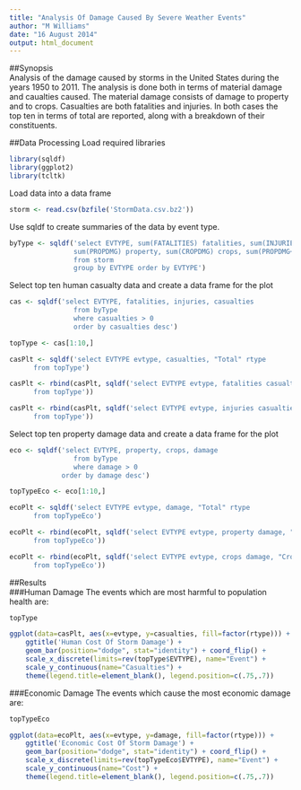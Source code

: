 ```yaml
---
title: "Analysis Of Damage Caused By Severe Weather Events"
author: "M Williams"
date: "16 August 2014"
output: html_document
---
```

##Synopsis  
Analysis of the damage caused by storms in the United States during the years 1950 to 2011. The analysis is done both in terms of material damage and caualties caused. The material damage consists of damage to property and to crops. Casualties are both fatalities and injuries. In both cases the top ten in terms of total are reported, along with a breakdown of their constituents.  

##Data Processing
Load required libraries  

```r
library(sqldf)
library(ggplot2)
library(tcltk)
```

Load data into a data frame  

```r
storm <- read.csv(bzfile('StormData.csv.bz2'))
```  
Use sqldf to create summaries of the data by event type.  

```r
byType <- sqldf('select EVTYPE, sum(FATALITIES) fatalities, sum(INJURIES) injuries, sum(FATALITIES+INJURIES) casualties,
                sum(PROPDMG) property, sum(CROPDMG) crops, sum(PROPDMG+CROPDMG) damage
                from storm
                group by EVTYPE order by EVTYPE')
```  
Select top ten human casualty data and create a data frame for the plot  

```r
cas <- sqldf('select EVTYPE, fatalities, injuries, casualties
                from byType
                where casualties > 0
                order by casualties desc')

topType <- cas[1:10,]

casPlt <- sqldf('select EVTYPE evtype, casualties, "Total" rtype
      from topType')

casPlt <- rbind(casPlt, sqldf('select EVTYPE evtype, fatalities casualties, "Fatality" rtype
      from topType'))

casPlt <- rbind(casPlt, sqldf('select EVTYPE evtype, injuries casualties, "Injury" rtype
      from topType'))

```  
Select top ten property damage data and create a data frame for the plot  

```r
eco <- sqldf('select EVTYPE, property, crops, damage
                from byType
                where damage > 0
             order by damage desc')

topTypeEco <- eco[1:10,]

ecoPlt <- sqldf('select EVTYPE evtype, damage, "Total" rtype
      from topTypeEco')

ecoPlt <- rbind(ecoPlt, sqldf('select EVTYPE evtype, property damage, "Property Damage" rtype
      from topTypeEco'))

ecoPlt <- rbind(ecoPlt, sqldf('select EVTYPE evtype, crops damage, "Crop Damage" rtype
      from topTypeEco'))
```
##Results  
###Human Damage
The events which are most harmful to population health are:  

```r
topType

ggplot(data=casPlt, aes(x=evtype, y=casualties, fill=factor(rtype))) + 
    ggtitle('Human Cost Of Storm Damage') +
    geom_bar(position="dodge", stat="identity") + coord_flip() +
    scale_x_discrete(limits=rev(topType$EVTYPE), name="Event") +
    scale_y_continuous(name="Casualties") + 
    theme(legend.title=element_blank(), legend.position=c(.75,.7))

```  
  
###Economic Damage
The events which cause the most economic damage are:  

```r
topTypeEco

ggplot(data=ecoPlt, aes(x=evtype, y=damage, fill=factor(rtype))) + 
    ggtitle('Economic Cost Of Storm Damage') +
    geom_bar(position="dodge", stat="identity") + coord_flip() +
    scale_x_discrete(limits=rev(topTypeEco$EVTYPE), name="Event") +
    scale_y_continuous(name="Cost") +
    theme(legend.title=element_blank(), legend.position=c(.75,.7))
```
